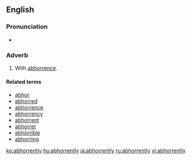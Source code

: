 ==English==

===Pronunciation===
* {{audio|en-us-abhorrently.ogg|Audio (US)}}

===Adverb===
{{en-adv}}

# With [[abhorrence]].

====Related terms====
* [[abhor]]
* [[abhorred]]
* [[abhorrence]]
* [[abhorrency]]
* [[abhorrent]]
* [[abhorrer]]
* [[abhorrible]]
* [[abhorring]]

[[ko:abhorrently]]
[[hu:abhorrently]]
[[ja:abhorrently]]
[[ru:abhorrently]]
[[vi:abhorrently]]
